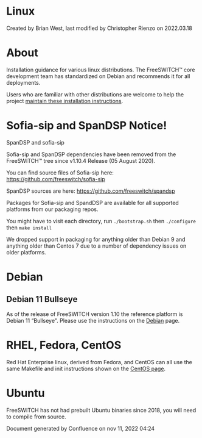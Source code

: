 
# Linux 

 Created by  Brian West, last modified by  Christopher Rienzo on 2022.03.18

# About

Installation guidance for various linux distributions. The FreeSWITCH™ core development team has standardized on Debian and recommends it for all deployments.

Users who are familiar with other distributions are welcome to help the project [maintain these installation instructions](/confluence/pages/createpage.action?spaceKey=FREESWITCH&title=Corrections&linkCreation=true&fromPageId=1048805).

# **Sofia-sip and SpanDSP Notice!**

SpanDSP and sofia-sip

Sofia-sip and SpanDSP dependencies have been removed from the FreeSWITCH™ tree since v1.10.4 Release (05 August 2020).

You can find source files of Sofia-sip here: <https://github.com/freeswitch/sofia-sip>

SpanDSP sources are here: <https://github.com/freeswitch/spandsp>

Packages for Sofia-sip and SpandDSP are available for all supported platforms from our packaging repos.

You might have to visit each directory, run `./bootstrap.sh` then `./configure` then `make install`

  
We dropped support in packaging for anything older than Debian 9 and anything older than Centos 7 due to a number of dependency issues on older platforms.

  
# Debian

## Debian 11 Bullseye

As of the release of FreeSWITCH version 1.10 the reference platform is Debian 11 “Bullseye". Please use the instructions on the [Debian](./Debian_67240088.mdx#about) page.  

# RHEL, Fedora, CentOS

Red Hat Enterprise linux, derived from Fedora, and CentOS can all use the same Makefile and init instructions shown on the [CentOS page](./CentOS-7-and-RHEL-7_10289546.mdx#about).

# Ubuntu

FreeSWITCH has not had prebuilt Ubuntu binaries since 2018, you will need to compile from source.
  
  
Document generated by Confluence on nov 11, 2022 04:24
